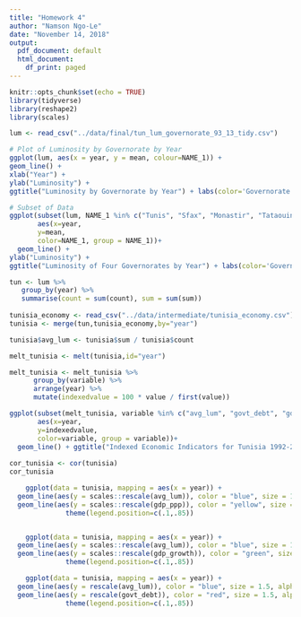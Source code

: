```yaml
---
title: "Homework 4"
author: "Namson Ngo-Le"
date: "November 14, 2018"
output:
  pdf_document: default
  html_document:
    df_print: paged
---
```


```r
knitr::opts_chunk$set(echo = TRUE)
library(tidyverse)
library(reshape2)
library(scales)
```

```r
lum <- read_csv("../data/final/tun_lum_governorate_93_13_tidy.csv")

# Plot of Luminosity by Governorate by Year
ggplot(lum, aes(x = year, y = mean, colour=NAME_1)) +
geom_line() +
xlab("Year") +
ylab("Luminosity") +
ggtitle("Luminosity by Governorate by Year") + labs(color='Governorate') 

# Subset of Data
ggplot(subset(lum, NAME_1 %in% c("Tunis", "Sfax", "Monastir", "Tataouine")),
       aes(x=year,
       y=mean,
       color=NAME_1, group = NAME_1))+
  geom_line() +
ylab("Luminosity") +
ggtitle("Luminosity of Four Governorates by Year") + labs(color='Governorate') 

tun <- lum %>% 
   group_by(year) %>%                         
   summarise(count = sum(count), sum = sum(sum))
   
tunisia_economy <- read_csv("../data/intermediate/tunisia_economy.csv")
tunisia <- merge(tun,tunisia_economy,by="year")

tunisia$avg_lum <- tunisia$sum / tunisia$count

melt_tunisia <- melt(tunisia,id="year")

melt_tunisia <- melt_tunisia %>%
      group_by(variable) %>%
      arrange(year) %>%
      mutate(indexedvalue = 100 * value / first(value))

ggplot(subset(melt_tunisia, variable %in% c("avg_lum", "govt_debt", "gdp_per_capita", "gdp_growth", "inflation", "unemployment_rate")),
       aes(x=year,
       y=indexedvalue,
       color=variable, group = variable))+
  geom_line() + ggtitle("Indexed Economic Indicators for Tunisia 1992-2013") +xlab("Year") + ylab("Indexed Value") + labs(color='Variable') 
  
cor_tunisia <- cor(tunisia)
cor_tunisia

    ggplot(data = tunisia, mapping = aes(x = year)) + 
  geom_line(aes(y = scales::rescale(avg_lum)), color = "blue", size = 1.5, alpha = .5) + 
  geom_line(aes(y = scales::rescale(gdp_ppp)), color = "yellow", size = 1.5, alpha = .5) +
              theme(legend.position=c(.1,.85))			  


    ggplot(data = tunisia, mapping = aes(x = year)) + 
  geom_line(aes(y = scales::rescale(avg_lum)), color = "blue", size = 1.5, alpha = .5) + 
  geom_line(aes(y = scales::rescale(gdp_growth)), color = "green", size = 1.5, alpha = .5) +
              theme(legend.position=c(.1,.85))		         
```
```r
    ggplot(data = tunisia, mapping = aes(x = year)) + 
  geom_line(aes(y = rescale(avg_lum)), color = "blue", size = 1.5, alpha = .5) + 
  geom_line(aes(y = rescale(govt_debt)), color = "red", size = 1.5, alpha = .5) +
              theme(legend.position=c(.1,.85))		
```